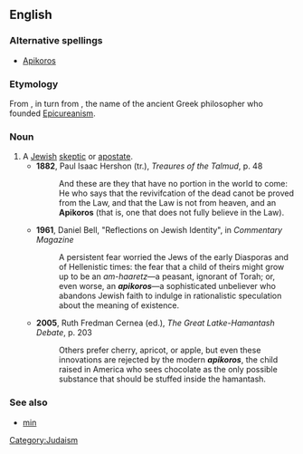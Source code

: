 ==English==
===Alternative spellings===
*[[Apikoros]]
===Etymology===
From {{He.}} {{term|אפיקורס|אֶפִּיקוֹרוֹס|heretic|tr='eppiqóros|sc=Hebr}}, in turn from {{AGr.}} {{term|᾽Επίκουρος||[[Epicurus]]|tr=Epíkouros|sc=polytonic}}, the name of the ancient Greek philosopher who founded [[Epicureanism]].

===Noun===
{{en-noun|pl=apikorsim}}

# A [[Jewish]] [[skeptic]] or [[apostate]].
#*'''1882''', Paul Isaac Hershon (tr.), ''Treaures of the Talmud'', p. 48
#*:And these are they that have no portion in the world to come: He who says that the revivifcation of the dead canot be proved from the Law, and that the Law is not from heaven, and an '''Apikoros''' (that is, one that does not fully believe in the Law).
#*'''1961''', Daniel Bell, "Reflections on Jewish Identity", in ''Commentary Magazine''
#*:A persistent fear worried the Jews of the early Diasporas and of Hellenistic times: the fear that a child of theirs might grow up to be an ''am-haaretz''—a peasant, ignorant of Torah; or, even worse, an '''''apikoros'''''—a sophisticated unbeliever who abandons Jewish faith to indulge in rationalistic speculation about the meaning of existence.
#*'''2005''', Ruth Fredman Cernea (ed.), ''The Great Latke-Hamantash Debate'', p. 203
#*:Others prefer cherry, apricot, or apple, but even these innovations are rejected by the modern '''''apikoros''''', the child raised in America who sees chocolate as the only possible substance that should be stuffed inside the hamantash.
===See also===
*[[min]]
[[Category:Judaism]]